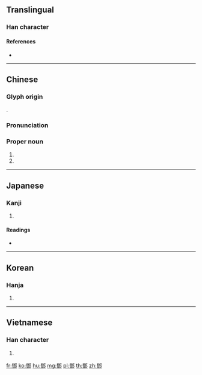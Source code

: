 {{character info/new}}
{{also|邓}}
==Translingual==

===Han character===
{{Han char|rn=163|rad=邑|as=12|sn=15|four=17127|canj=NTNL|ids=⿰登⻏}}

====References====
* {{Han ref|kx=1277.130|dkj=39630|dj=1776.250|hdz=63799.060|uh=9127|ud=37159|bh=BE48|bd=48712}}

----

==Chinese==
{{zh-forms|s=邓}}

===Glyph origin===
{{Han etym}}
{{Han compound|登|邑|c1=p|c2=s|t2=city|ls=psc}}.

===Pronunciation===
{{zh-pron
|m=dèng
|c=dang6
|h=pfs=then
|md=
|mn=tēng
|w=
|mc=y
|oc=y
|cat=propn
}}

===Proper noun===
{{zh-proper noun}}

# {{n-g|The name of an [[ancient]] [[kingdom]].}}
# {{surname|lang=zh}}

----

==Japanese==

===Kanji===
{{ja-kanji|grade=|rs=邑12}}

# {{defn|lang=ja|sort=邑12}}

====Readings====
* {{ja-readings|on=[[とう]] (tō), [[どう]] (dō)|kun=|nanori=}}

----

==Korean==

===Hanja===
{{ko-hanja|hangeul=등|eumhun=|rv=deung|mr=tŭng|y=tung}}

# {{defn|lang=ko|sort=邑12}}

----

==Vietnamese==

===Han character===
{{vi-readings|rs=邑12|hanviet=[[đặng]], [[đẵng]], [[đựng]], [[nựng]], [[dằng]], [[dựng]], [[đắng]], [[rặng]]}}

# {{defn|lang=vi|sort=邑12}}

[[fr:鄧]]
[[ko:鄧]]
[[hu:鄧]]
[[mg:鄧]]
[[pl:鄧]]
[[th:鄧]]
[[zh:鄧]]